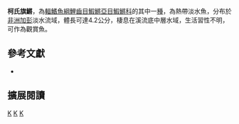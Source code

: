 {{Speciesbox 
| taxon = Aphyosemion kouamense
| status = DD
| status_system = IUCN3.1
| authority =  [[Legros|Legros]], 1999
| synonyms = 
}}
'''柯氏旗鱂'''，為[[輻鰭魚綱|輻鰭魚綱]][[鯉齒目|鯉齒目]][[鰕鱂亞目|鰕鱂亞目]][[鰕鱂科|鰕鱂科]]的其中一[[種|種]]，為熱帶淡水魚，分布於[[非洲|非洲]][[加彭|加彭]]淡水流域，體長可達4.2公分，棲息在溪流底中層水域，生活習性不明，可作為觀賞魚。
== 參考文獻 ==
*{{FishBase_species|genus=Aphyosemion|species=kouamense|year=2014|month=7}}

== 擴展閱讀 ==
{{refbegin}}
{{wikispecies-inline|Aphyosemion kouamense|柯氏旗鱂}}
{{refend}}
{{Taxonbar|from=Q5532887}}

[[Category:IUCN红色名录数据缺乏物种|K]]
[[Category:觀賞魚|K]]
[[Category:旗鱂屬|K]]


{{魚類小作品}}